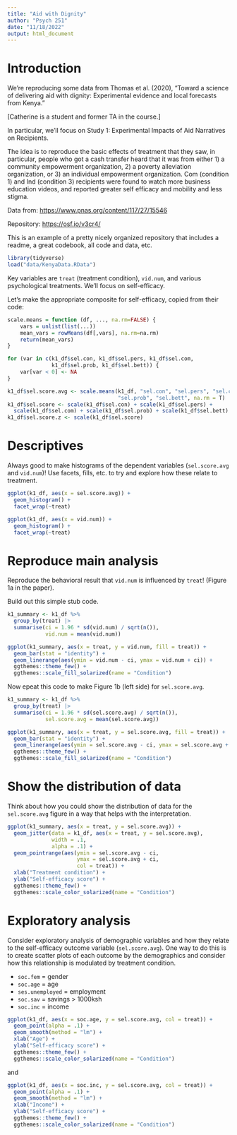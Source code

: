 ```yaml
---
title: "Aid with Dignity"
author: "Psych 251"
date: "11/18/2022"
output: html_document
---
```


# Introduction

We're reproducing some data from Thomas et al. (2020), "Toward a science of delivering aid with dignity: Experimental evidence and local forecasts from Kenya." 

[Catherine is a student and former TA in the course.]

In particular, we'll focus on Study 1: Experimental Impacts of Aid Narratives on Recipients.

The idea is to reproduce the basic effects of treatment that they saw, in particular, people who got a cash transfer heard that it was from either 1)  a community empowerment organization, 2) a poverty alleviation organization, or 3) an individual empowerment organization. Com (condition 1) and Ind (condition 3) recipients were found to watch more business education videos, and reported greater self efficacy and mobility and less stigma.

Data from: [https://www.pnas.org/content/117/27/15546]()

Repository: [https://osf.io/v3cr4/]() 

This is an example of a pretty nicely organized repository that includes a readme, a great codebook, all code and data, etc. 

```r
library(tidyverse)
load("data/KenyaData.RData")
```

Key variables are `treat` (treatment condition), `vid.num`, and various psychological treatments. We'll focus on self-efficacy.

Let's make the appropriate composite for self-efficacy, copied from their code:

```r
scale.means = function (df, ..., na.rm=FALSE) {
    vars = unlist(list(...))
    mean_vars = rowMeans(df[,vars], na.rm=na.rm)
    return(mean_vars)
}

for (var in c(k1_df$sel.con, k1_df$sel.pers, k1_df$sel.com, 
              k1_df$sel.prob, k1_df$sel.bett)) {
    var[var < 0] <- NA
}

k1_df$sel.score.avg <- scale.means(k1_df, "sel.con", "sel.pers", "sel.com", 
                                   "sel.prob", "sel.bett", na.rm = T)
k1_df$sel.score <- scale(k1_df$sel.con) + scale(k1_df$sel.pers) + 
  scale(k1_df$sel.com) + scale(k1_df$sel.prob) + scale(k1_df$sel.bett)
k1_df$sel.score.z <- scale(k1_df$sel.score)
```

# Descriptives

Always good to make histograms of the dependent variables (`sel.score.avg` and `vid.num`)! Use facets, fills, etc. to try and explore how these relate to treatment. 

```r
ggplot(k1_df, aes(x = sel.score.avg)) + 
  geom_histogram() + 
  facet_wrap(~treat)
```

```r
ggplot(k1_df, aes(x = vid.num)) + 
  geom_histogram() + 
  facet_wrap(~treat)
```


# Reproduce main analysis

Reproduce the behavioral result that `vid.num` is influenced by `treat`! (Figure 1a in the paper).

Build out this simple stub code. 

```r
k1_summary <- k1_df %>%
  group_by(treat) |>
  summarise(ci = 1.96 * sd(vid.num) / sqrt(n()),
            vid.num = mean(vid.num))

ggplot(k1_summary, aes(x = treat, y = vid.num, fill = treat)) +
  geom_bar(stat = "identity") + 
  geom_linerange(aes(ymin = vid.num - ci, ymax = vid.num + ci)) + 
  ggthemes::theme_few() + 
  ggthemes::scale_fill_solarized(name = "Condition")
```

Now epeat this code to make Figure 1b (left side) for `sel.score.avg`. 


```r
k1_summary <- k1_df %>%
  group_by(treat) |>
  summarise(ci = 1.96 * sd(sel.score.avg) / sqrt(n()),
            sel.score.avg = mean(sel.score.avg))

ggplot(k1_summary, aes(x = treat, y = sel.score.avg, fill = treat)) +
  geom_bar(stat = "identity") + 
  geom_linerange(aes(ymin = sel.score.avg - ci, ymax = sel.score.avg + ci)) +
  ggthemes::theme_few() + 
  ggthemes::scale_fill_solarized(name = "Condition")
```
# Show the distribution of data

Think about how you could show the distribution of data for the `sel.score.avg` figure in a way that helps with the interpretation. 

```r
ggplot(k1_summary, aes(x = treat, y = sel.score.avg)) +
  geom_jitter(data = k1_df, aes(x = treat, y = sel.score.avg), 
              width = .1,
              alpha = .1) + 
  geom_pointrange(aes(ymin = sel.score.avg - ci, 
                      ymax = sel.score.avg + ci, 
                      col = treat)) + 
  xlab("Treatment condition") +
  ylab("Self-efficacy score") +
  ggthemes::theme_few() + 
  ggthemes::scale_color_solarized(name = "Condition")
```

# Exploratory analysis

Consider exploratory analysis of demographic variables and how they relate to the self-efficacy outcome variable (`sel.score.avg`). One way to do this is to create scatter plots of each outcome by the demographics and consider how this relationship is modulated by treatment condition.  

* `soc.fem` = gender
* `soc.age` = age
* `ses.unemployed` = employment
* `soc.sav` = savings > 1000ksh
* `soc.inc` = income

```r
ggplot(k1_df, aes(x = soc.age, y = sel.score.avg, col = treat)) +
  geom_point(alpha = .1) + 
  geom_smooth(method = "lm") + 
  xlab("Age") +
  ylab("Self-efficacy score") +
  ggthemes::theme_few() + 
  ggthemes::scale_color_solarized(name = "Condition")
```

and 

```r
ggplot(k1_df, aes(x = soc.inc, y = sel.score.avg, col = treat)) +
  geom_point(alpha = .1) + 
  geom_smooth(method = "lm") + 
  xlab("Income") +
  ylab("Self-efficacy score") +
  ggthemes::theme_few() + 
  ggthemes::scale_color_solarized(name = "Condition")
```